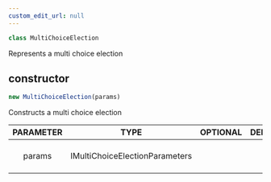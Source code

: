 ```yaml
---
custom_edit_url: null
---
```


```ts
class MultiChoiceElection
```

<div>

</div>

Represents a multi choice election

## constructor
```ts
new MultiChoiceElection(params)
```

<div>

</div>

Constructs a multi choice election

|PARAMETER|TYPE|OPTIONAL|DEFAULT|DESCRIPTION|
|:---:|:---:|:---:|:---:|:---:|
|params|IMultiChoiceElectionParameters|||Multi choice election parameters|

